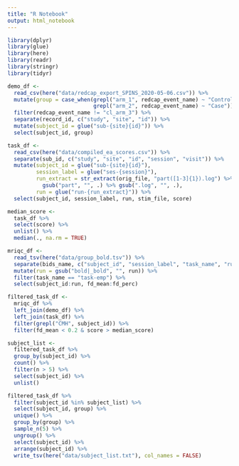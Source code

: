 ```yaml
---
title: "R Notebook"
output: html_notebook
---
```


```r
library(dplyr)
library(glue)
library(here)
library(readr)
library(stringr)
library(tidyr)
```

```r
demo_df <-
  read_csv(here("data/redcap_export_SPINS_2020-05-06.csv")) %>%
  mutate(group = case_when(grepl("arm_1", redcap_event_name) ~ "Control",
                           grepl("arm_2", redcap_event_name) ~ "Case")) %>%
  filter(redcap_event_name != "cl_arm_3") %>%
  separate(record_id, c("study", "site", "id")) %>%
  mutate(subject_id = glue("sub-{site}{id}")) %>%
  select(subject_id, group)
```

```r
task_df <-
  read_csv(here("data/compiled_ea_scores.csv")) %>%
  separate(sub_id, c("study", "site", "id", "session", "visit")) %>%
  mutate(subject_id = glue("sub-{site}{id}"),
         session_label = glue("ses-{session}"),
         run_extract = str_extract(orig_file, "part([1-3]{1}).log") %>%
           gsub("part", "", .) %>% gsub(".log", "", .),
         run = glue("run-{run_extract}")) %>%
  select(subject_id, session_label, run, stim_file, score)
```

```r
median_score <-
  task_df %>%
  select(score) %>%
  unlist() %>%
  median(., na.rm = TRUE)
```

```r
mriqc_df <-
  read_tsv(here("data/group_bold.tsv")) %>%
  separate(bids_name, c("subject_id", "session_label", "task_name", "run"), sep = "_", extra = "merge") %>%
  mutate(run = gsub("bold|_bold", "", run)) %>%
  filter(task_name == "task-emp") %>%
  select(subject_id:run, fd_mean:fd_perc)
```

```r
filtered_task_df <-
  mriqc_df %>%
  left_join(demo_df) %>%
  left_join(task_df) %>%
  filter(grepl("CMH", subject_id)) %>%
  filter(fd_mean < 0.2 & score > median_score)
```

```r
subject_list <-
  filtered_task_df %>%
  group_by(subject_id) %>%
  count() %>%
  filter(n > 5) %>%
  select(subject_id) %>%
  unlist()
```

```r
filtered_task_df %>%
  filter(subject_id %in% subject_list) %>%
  select(subject_id, group) %>%
  unique() %>%
  group_by(group) %>%
  sample_n(5) %>%
  ungroup() %>%
  select(subject_id) %>%
  arrange(subject_id) %>%
  write_tsv(here("data/subject_list.txt"), col_names = FALSE)
```

